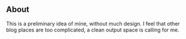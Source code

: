 ## About

This is a preliminary idea of mine, without much design. I feel that other blog places are too complicated, a clean output space is calling for me.
